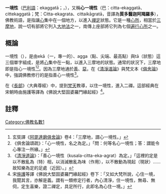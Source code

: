 {{佛教}}
'''一境性'''（[[巴利語|巴利語]]：ekaggatā；{{lang-sa|एकाग्रता}}，{{IAST|ekāgratā}}），又稱'''心一境性'''（巴：citta-ekaggatā、cittekaggatā；梵：Citta-ekagrata、cittaikāgratā，音譯為'''質多醫迦阿羯羅多'''），佛教術語，是指讓[[心_(佛教)|心]]集中在一個地方，以進入[[禪定|禪定]]狀態。它是一種[[心所|心所]]，相當於[[三摩地|三摩地]]，說一切有部將它列入[[大地法|大地法]]之一，南傳上座部將它列為七個[[遍行心所|遍行心所]]之一。

==概論==
一境性（{{IAST|ekāgratā}}），是由ekā（一，專一的）、agga（點、尖端、最高點）與tā（狀態）這三個單字組成，是將[[心_(佛教)|心]]集中在一點，以進入三摩地的狀態。通常的狀況下，三摩地即是指心一境性<ref>玄奘譯《[[阿毘達磨俱舍論|阿毘達磨俱舍論]]》卷4：「三摩地，謂心一境性。」</ref><ref>《俱舍論頌疏》：「心一境性，名之為定。」「問：何等名心一境性；答：謂能令心專注一所緣。」</ref>。因為三摩地通於[[善_(佛教)|善]]、[[惡_(佛教)|惡]]，在《[[清淨道論|清淨道論]]》與梵文本《[[阿毗达磨俱舍论|俱舍論]]》中，強調佛教修行的是指善心一境性<ref>《[[清淨道論|清淨道論]]》：「善心一境性（kusala-citta-eka-agrat）為定。」「這裡的定是以不散亂為（特）相，以消滅散亂為味（作用），以不散動為現起（現狀）……故知樂為定的足處（近因）。」</ref>。

在《[[長部|長部]]》〈大典尊經〉中，提到[[梵天|梵天]]教導，以住一境性，進入二禪。這部經典在宋朝時由施護等譯為《佛說大堅固婆羅門緣起經》<ref>宋[[施護|施護]]等譯《佛說大堅固婆羅門緣起經》卷下：「又如大梵所說，心住一境，我聞其言，亦解是義。謂有一類修定行者，內心清淨，住一境性，無尋、無伺，定生喜樂，證二禪定，具足所行，此即名為心住一境。」</ref>。

==註釋==
{{reflist}}
[[Category:佛教名數1|Category:佛教名數1]]